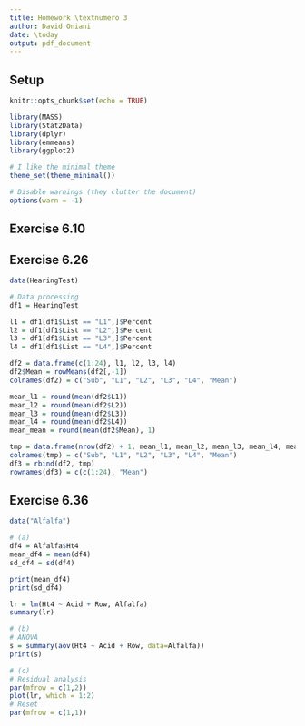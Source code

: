 ```yaml
---
title: Homework \textnumero 3
author: David Oniani
date: \today
output: pdf_document
---
```


<!-- Do Exercises 6.10, 6.26, 6.34 -->

\tableofcontents
\clearpage

## Setup

```r
knitr::opts_chunk$set(echo = TRUE)
```

```r
library(MASS)
library(Stat2Data)
library(dplyr)
library(emmeans)
library(ggplot2)

# I like the minimal theme
theme_set(theme_minimal())

# Disable warnings (they clutter the document)
options(warn = -1)
```

\clearpage

## Exercise 6.10

\begin{itemize}
    \item[(a)]
        \(3 - 1 = 2\). Hence, we have 2 degrees of freedom for factor \(A\).
    \item[(b)]
        \(3 - 1 = 2\). Hence, we have 2 degrees of freedom for factor \(B\).
    \item[(c)]
        \((3 - 1) \times (3 - 1) = 2 \times 2 = 4\). Hence, we have 4 degrees of
        freedom for Error.
\end{itemize}

## Exercise 6.26

\begin{itemize}
    \item[(a)]
        This is an observational study as the study did not affect or control
        the subjects in any way.
    \item[(b)]
        \begin{itemize}
            \item Factors of interest: word lists (note that the study suggested
                that within each word list, words are of equal hearing
                difficulty, but we do not know if this is the case across the
                word lists/groups).
            \item Nuisance factors: volume and background noise
        \end{itemize}
    \item[(c)]
        Subjects with normal hearing.
    \item[(d)]
        We know that the variability within blocks is less than the variability
        between blocks (since within blocks/word lists, words are of equal
        hearing difficulty). Hence, this is a randomized block design with 4
        levels. Since there are 24 subjects in the study, the block size is 24.
\end{itemize}

```r
data(HearingTest)

# Data processing
df1 = HearingTest

l1 = df1[df1$List == "L1",]$Percent
l2 = df1[df1$List == "L2",]$Percent
l3 = df1[df1$List == "L3",]$Percent
l4 = df1[df1$List == "L4",]$Percent

df2 = data.frame(c(1:24), l1, l2, l3, l4)
df2$Mean = rowMeans(df2[,-1])
colnames(df2) = c("Sub", "L1", "L2", "L3", "L4", "Mean")

mean_l1 = round(mean(df2$L1))
mean_l2 = round(mean(df2$L2))
mean_l3 = round(mean(df2$L3))
mean_l4 = round(mean(df2$L4))
mean_mean = round(mean(df2$Mean), 1)

tmp = data.frame(nrow(df2) + 1, mean_l1, mean_l2, mean_l3, mean_l4, mean_mean)
colnames(tmp) = c("Sub", "L1", "L2", "L3", "L4", "Mean")
df3 = rbind(df2, tmp)
rownames(df3) = c(c(1:24), "Mean")
```

\clearpage

## Exercise 6.36

```r
data("Alfalfa")

# (a)
df4 = Alfalfa$Ht4
mean_df4 = mean(df4)
sd_df4 = sd(df4)

print(mean_df4)
print(sd_df4)

lr = lm(Ht4 ~ Acid + Row, Alfalfa)
summary(lr)

# (b)
# ANOVA
s = summary(aov(Ht4 ~ Acid + Row, data=Alfalfa))
print(s)

# (c)
# Residual analysis
par(mfrow = c(1,2))
plot(lr, which = 1:2)
# Reset
par(mfrow = c(1,1))
```

\begin{itemize}
    \item[(a)]
        The average for the growth in all 15 cups is 1.74 and the standard
        deviation for the growth in all 15 cups is approximately 1.11.
    \item[(b)]
        Performed the ANOVA (see the code above).
    \item[(c)]
        We can see that the acids are all independent of each other and thus,
        the condition for independence holds. From Residuals vs Fitted plot, we
        see that the red line is does not necessarily align with the black
        dotted line and is not flat. This means that there is some non-linear
        trend to the residuals. In the Normal QQ plot, we see that there are
        some data points that deviates form the dotted line. Hence, not all
        ANOVA conditions are met.
    \item[(d)]
        Based on the ANOVA table, we can conclude that there is a significant
        difference in average growth due to the treatments. This is the case
        since the p-value is significant.
    \item[(e)]
        Based on the ANOVA table, we cannot conclude that there is a significant
        difference in average growth due to the distance from the window. This
        is the case since the p-value is not significant.
\end{itemize}
